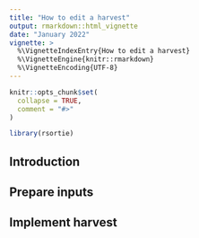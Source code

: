 ```yaml
---
title: "How to edit a harvest"
output: rmarkdown::html_vignette
date: "January 2022"
vignette: >
  %\VignetteIndexEntry{How to edit a harvest}
  %\VignetteEngine{knitr::rmarkdown}
  %\VignetteEncoding{UTF-8}
---
```


```r
knitr::opts_chunk$set(
  collapse = TRUE,
  comment = "#>"
)
```

```r
library(rsortie)
```

## Introduction 

## Prepare inputs

## Implement harvest
